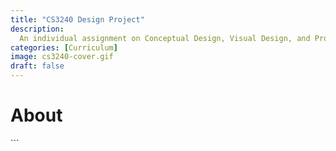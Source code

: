 ```yaml
---
title: "CS3240 Design Project"
description: 
  An individual assignment on Conceptual Design, Visual Design, and Prototyping.
categories: [Curriculum]
image: cs3240-cover.gif
draft: false
---
```


# About


```
